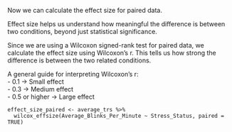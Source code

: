 Now we can calculate the effect size for paired data.  

Effect size helps us understand how meaningful the difference is between two conditions, beyond just statistical significance.  

Since we are using a Wilcoxon signed-rank test for paired data, we calculate the effect size using Wilcoxon’s r. This tells us how strong the difference is between the two related conditions.  

A general guide for interpreting Wilcoxon’s r:  
- 0.1 → Small effect  
- 0.3 → Medium effect  
- 0.5 or higher → Large effect  

```
effect_size_paired <- average_trs %>%
  wilcox_effsize(Average_Blinks_Per_Minute ~ Stress_Status, paired = TRUE)
```

